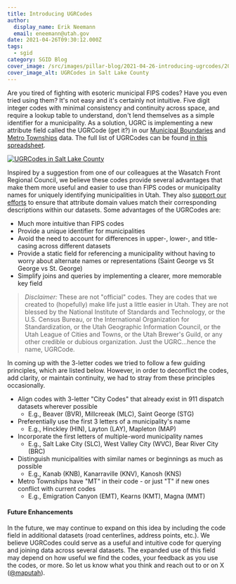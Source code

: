 ```yaml
---
title: Introducing UGRCodes
author:
  display_name: Erik Neemann
  email: eneemann@utah.gov
date: 2021-04-26T09:30:12.000Z
tags:
  - sgid
category: SGID Blog
cover_image: /src/images/pillar-blog/2021-04-26-introducing-ugrcodes/20210422_ugrcodes.png
cover_image_alt: UGRCodes in Salt Lake County
---
```



Are you tired of fighting with esoteric municipal FIPS codes? Have you even tried using them? It's not easy and it's certainly not intuitive. Five digit integer codes with minimal consistency and continuity across space, and require a lookup table to understand, don't lend themselves as a simple identifier for a municipality. As a solution, UGRC is implementing a new attribute field called the UGRCode (get it?) in our [Municipal Boundaries](https://opendata.gis.utah.gov/datasets/utah-municipal-boundaries) and [Metro Townships](https://opendata.gis.utah.gov/datasets/utah-metro-townships) data. The full list of UGRCodes can be found [in this spreadsheet](https://docs.google.com/spreadsheets/d/19cwbXoewTynDDv_fJ3hGekD4VbLef5VxrnSJfRx8My8/edit#gid=2028111876).

[![UGRCodes in Salt Lake County](../../images/pillar-blog/2021-04-26-introducing-ugrcodes/20210422_ugrcodes.png 'UGRCodes in Salt Lake County')](../../images/pillar-blog/2021-04-26-introducing-ugrcodes/20210422_ugrcodes.png)

Inspired by a suggestion from one of our colleagues at the Wasatch Front Regional Council, we believe these codes provide several advantages that make them more useful and easier to use than FIPS codes or municipality names for uniquely identifying municipalities in Utah. They also [support our efforts](https://docs.google.com/document/d/12bdtmtv-ZVF9g-lFshbobx8DbKX9LfbL44HawLjFTVw/edit) to ensure that attribute domain values match their corresponding descriptions within our datasets. Some advantages of the UGRCodes are:

- Much more intuitive than FIPS codes
- Provide a unique identifier for municipalities
- Avoid the need to account for differences in upper-, lower-, and title-casing across different datasets
- Provide a static field for referencing a municipality without having to worry about alternate names or representations (Saint George vs St George vs St. George)
- Simplify joins and queries by implementing a clearer, more memorable key field

> _Disclaimer:_ These are not "official" codes. They are codes that we created to (hopefully) make life just a little easier in Utah. They are not blessed by the National Institute of Standards and Technology, or the U.S. Census Bureau, or the International Organization for Standardization, or the Utah Geographic Information Council, or the Utah League of Cities and Towns, or the Utah Brewer's Guild, or any other credible or dubious organization. Just the UGRC...hence the name, UGRCode.

In coming up with the 3-letter codes we tried to follow a few guiding principles, which are listed below. However, in order to deconflict the codes, add clarity, or maintain continuity, we had to stray from these principles occasionally.

- Align codes with 3-letter "City Codes" that already exist in 911 dispatch datasets wherever possible
  - E.g., Beaver (BVR), Millcreeak (MLC), Saint George (STG)
- Preferentially use the first 3 letters of a municipality's name
  - E.g., Hinckley (HIN), Layton (LAY), Mapleton (MAP)
- Incorporate the first letters of multiple-word municipality names
  - E.g., Salt Lake City (SLC), West Valley City (WVC), Bear River City (BRC)
- Distinguish municipalities with similar names or beginnings as much as possible
  - E.g., Kanab (KNB), Kanarraville (KNV), Kanosh (KNS)
- Metro Townships have "MT" in their code - or just "T" if new ones conflict with current codes
  - E.g., Emigration Canyon (EMT), Kearns (KMT), Magna (MMT)

#### Future Enhancements

In the future, we may continue to expand on this idea by including the code field in additional datasets (road centerlines, address points, etc.). We believe UGRCodes could serve as a useful and intuitive code for querying and joining data across several datasets. The expanded use of this field may depend on how useful we find the codes, your feedback as you use the codes, or more. So let us know what you think and reach out to <Contacts inline subject={frontmatter.title} contactKey='ugrc' /> or on X ([@maputah](https://twitter.com/maputah)).
